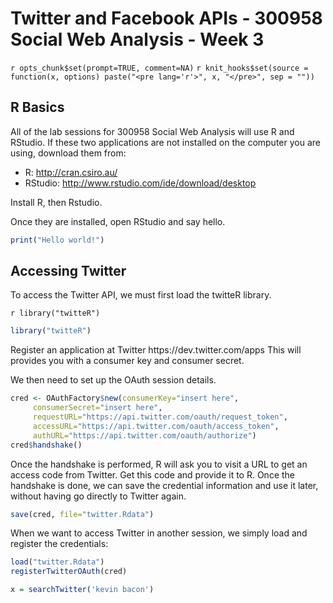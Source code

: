 # Twitter and Facebook APIs - 300958 Social Web Analysis - Week 3

`r opts_chunk$set(prompt=TRUE, comment=NA)`
`r knit_hooks$set(source = function(x, options) paste("<pre lang='r'>", x, "</pre>", sep = ""))`

## R Basics

All of the lab sessions for 300958 Social Web Analysis will use R and
RStudio. If these two applications are not installed on the computer
you are using, download them from:

- R: [http://cran.csiro.au/](http://cran.csiro.au/)
- RStudio: [http://www.rstudio.com/ide/download/desktop](http://www.rstudio.com/ide/download/desktop)

Install R, then Rstudio.

Once they are installed, open RStudio and say hello.
```r
print("Hello world!")
```

## Accessing Twitter

To access the Twitter API, we must first load the twitteR library.

`r library("twitteR")`
```r
library("twitteR")
```

Register an application at Twitter
https://dev.twitter.com/apps
This will provides you with a consumer key and consumer secret.

We then need to set up the OAuth session details.

```.r
cred <- OAuthFactory$new(consumerKey="insert here",
     consumerSecret="insert here",
     requestURL="https://api.twitter.com/oauth/request_token",
     accessURL="https://api.twitter.com/oauth/access_token",
     authURL="https://api.twitter.com/oauth/authorize")
cred$handshake()
```

Once the handshake is performed, R will ask you to visit a URL to get
an access code from Twitter. Get this code and provide it to R.
Once the handshake is done, we can save the credential information
and use it later, without having go directly to Twitter again.

```.r
save(cred, file="twitter.Rdata")
```

When we want to access Twitter in another session, we simply load and
register the credentials:
```.r
load("twitter.Rdata")
registerTwitterOAuth(cred)
```


```.r
x = searchTwitter('kevin bacon')
```
